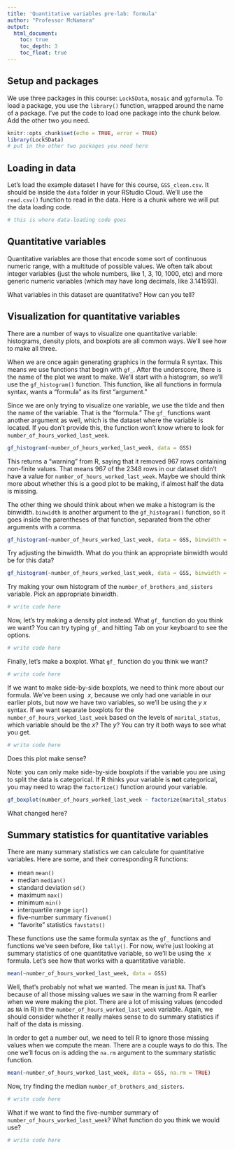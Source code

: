 ```yaml
---
title: 'Quantitative variables pre-lab: formula'
author: "Professor McNamara"
output:
  html_document:
    toc: true
    toc_depth: 3
    toc_float: true
---
```


## Setup and packages

We use three packages in this course: `Lock5Data`, `mosaic` and `ggformula`. To load a package, you use the `library()` function, wrapped around the name of a package. I've put the code to load one package into the chunk below. Add the other two you need. 

```r
knitr::opts_chunk$set(echo = TRUE, error = TRUE)
library(Lock5Data)
# put in the other two packages you need here
```

## Loading in data

Let's load the example dataset I have for this course, `GSS_clean.csv`. It should be inside the `data` folder in your RStudio Cloud. We'll use the `read.csv()` function to read in the data. Here is a chunk where we will put the data loading code. 

```r
# this is where data-loading code goes
```

## Quantitative variables

Quantitative variables are those that encode some sort of continuous numeric range, with a multitude of possible values. We often talk about integer variables (just the whole numbers, like 1, 3, 10, 1000, etc) and more generic numeric variables (which may have long decimals, like 3.141593).

What variables in this dataset are quantitative? How can you tell?

## Visualization for quantitative variables

There are a number of ways to visualize one quantitative variable: histograms, density plots, and boxplots are all common ways. We'll see how to make all three. 

When we are once again generating graphics in the formula R syntax. This means we use functions that begin with `gf_`. After the underscore, there is the name of the plot we want to make. We'll start with a histogram, so we'll use the `gf_histogram()` function. This function, like all functions in formula syntax, wants a "formula" as its first "argument." 

Since we are only trying to visualize one variable, we use the tilde and then the name of the variable. That is the "formula." The `gf_` functions want another argument as well, which is the dataset where the variable is located. If you don't provide this, the function won't know where to look for `number_of_hours_worked_last_week`. 

```r
gf_histogram(~number_of_hours_worked_last_week, data = GSS)
```

This returns a "warning" from R, saying that it removed 967 rows containing non-finite values. That means 967 of the 2348 rows in our dataset didn't have a value for `number_of_hours_worked_last_week`. Maybe we should think more about whether this is a good plot to be making, if almost half the data is missing. 

The other thing we should think about when we make a histogram is the binwidth. `binwidth` is another argument to the `gf_histogram()` function, so it goes inside the parentheses of that function, separated from the other arguments with a comma. 

```r
gf_histogram(~number_of_hours_worked_last_week, data = GSS, binwidth = 10)
```

Try adjusting the binwidth. What do you think an appropriate binwidth would be for this data?

```r
gf_histogram(~number_of_hours_worked_last_week, data = GSS, binwidth = 15) # change binwidth
```

Try making your own histogram of the `number_of_brothers_and_sisters` variable. Pick an appropriate binwidth. 

```r
# write code here
```

Now, let's try making a density plot instead. What `gf_` function do you think we want? You can try typing `gf_` and hitting Tab on your keyboard to see the options.

```r
# write code here
```

Finally, let's make a boxplot. What `gf_` function do you think we want? 

```r
# write code here
```

If we want to make side-by-side boxplots, we need to think more about our formula. We've been using $~x$, because we only had one variable in our earlier plots, but now we have two variables, so we'll be using the $y~x$ syntax. If we want separate boxplots for the `number_of_hours_worked_last_week` based on the levels of `marital_status`, which variable should be the $x$? The $y$? You can try it both ways to see what you get. 

```r
# write code here
```

Does this plot make sense?

Note: you can only make side-by-side boxplots if the variable you are using to split the data is categorical. If R thinks your variable is **not** categorical, you may need to wrap the `factorize()` function around your variable. 

```r
gf_boxplot(number_of_hours_worked_last_week ~ factorize(marital_status), data = GSS)
```

What changed here?


## Summary statistics for quantitative variables

There are many summary statistics we can calculate for quantitative variables. Here are some, and their corresponding R functions:

- mean `mean()`
- median `median()`
- standard deviation `sd()`
- maximum `max()`
- minimum `min()`
- interquartile range `iqr()`
- five-number summary `fivenum()`
- "favorite" statistics `favstats()`

These functions use the same formula syntax as the `gf_` functions and functions we've seen before, like `tally()`. For now, we're just looking at summary statistics of one quantitative variable, so we'll be using the $~x$ formula. Let's see how that works with a quantitative variable. 

```r
mean(~number_of_hours_worked_last_week, data = GSS)
```

Well, that's probably not what we wanted. The mean is just `NA`. That's because of all those missing values we saw in the warning from R earlier when we were making the plot. There are a lot of missing values (encoded as `NA` in R) in the `number_of_hours_worked_last_week` variable. Again, we should consider whether it really makes sense to do summary statistics if half of the data is missing. 

In order to get a number out, we need to tell R to ignore those missing values when we compute the mean. There are a couple ways to do this. The one we'll focus on is adding the  `na.rm` argument to the summary statistic function. 

```r
mean(~number_of_hours_worked_last_week, data = GSS, na.rm = TRUE)
```

Now, try finding the median `number_of_brothers_and_sisters`. 

```r
# write code here
```


What if we want to find the five-number summary of `number_of_hours_worked_last_week`? What function do you think we would use? 

```r
# write code here
```
